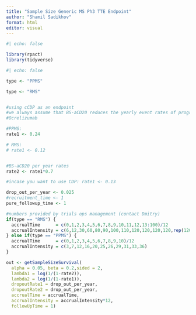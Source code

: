 ```yaml
---
title: "Sample Size Generic MS Ph3 TTE Endpoint"
author: "Shamil Sadikhov"
format: html
editor: visual
---
```


```r
#| echo: false

library(rpact)
library(tidyverse)
```

```r
#| echo: false

type <- "PPMS"

type <- "RMS"


#using cCDP as an endpoint
#we always assume that BS-aCD20 reduces the yearly event rates of progression by 30%.
#Ocrelizumab

#PPMS:
rate1 <- 0.24

# RMS:
# rate1 <- 0.12


#BS-aCD20 per year rates
rate2 <- rate1*0.7

#incase you want to use CDP: rate1 <- 0.13

drop_out_per_year <- 0.025
#recruitment_time <- 1
pure_followup_time <- 1

#numbers provided by trials ops management (contact Dmitry)
if(type == "RMS") {
  accrualTime      = c(0,1,2,3,4,5,6,7,8,9,10,11,12,13:100)/12
  accrualIntensity = c(6,12,30,60,80,90,100,110,120,120,120,120,rep(120,89))
} else if(type == "PPMS") {
  accrualTime      = c(0,1,2,3,4,5,6,7,8,9,10)/12
  accrualIntensity = c(3,7,12,16,20,25,26,29,31,33,36)
}

out <- getSampleSizeSurvival(
  alpha = 0.05, beta = 0.2,sided = 2,
  lambda1 = log(1/(1-rate2)),
  lambda2 = log(1/(1-rate1)),
  dropoutRate1 = drop_out_per_year,
  dropoutRate2 = drop_out_per_year,
  accrualTime = accrualTime,
  accrualIntensity = accrualIntensity*12,
  followUpTime = 1)

```
